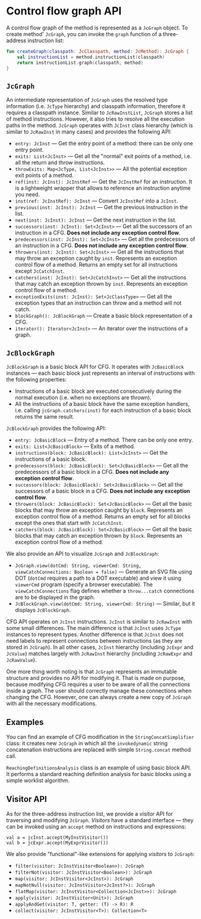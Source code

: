 

# Control flow graph API

A control flow graph of the method is represented as a `JcGraph` object. To create method' `JcGraph`, you can invoke the `graph` function of a three-address instruction list:
```kotlin
fun createGraph(classpath: JcClasspath, method: JcMethod): JcGraph {
    val instructionList = method.instructionList(classpath)
    return instructionList.graph(classpath, method)
}
```

## `JcGraph`

An intermediate representation of `JcGraph` uses the resolved type information (i.e. `JcType`
hierarchy) and classpath information, therefore it requires a classpath instance.
Similar to `JcRawInstList`, `JcGraph` stores a list of method instructions. However, it
also tries to resolve all the execution paths in the method. `JcGraph` operates with
`JcInst` class hierarchy (which is similar to `JcRawInst` in many cases) and provides the following API:
* `entry: JcInst` &mdash; Get the entry point of a method: there can be only one entry point.
* `exits: List<JcInst>` &mdash; Get all the "normal" exit points of a method, i.e. all the return and throw
instructions.
* `throwExits: Map<JcType, List<JcInst>>` &mdash; All the potential exception exit points of a method.
* `ref(inst: JcInst): JcInstRef` &mdash; Get the `JcInstRef` for an instruction. It is a lightweight wrapper that
allows to reference an instruction anytime you need.
* `inst(ref: JcInstRef): JcInst` &mdash; Convert `JcInstRef` into a `JcInst`.
* `previous(inst: JcInst): JcInst` &mdash; Get the previous instruction in the list.
* `next(inst: JcInst): JcInst` &mdash; Get the next instruction in the list.
* `successors(inst: JcInst): Set<JcInst>` &mdash; Get all the successors of an instruction
in a CFG. **Does not include any exception control flow**.
* `predecessors(inst: JcInst): Set<JcInst>` &mdash; Get all the predecessors of an instruction
in a CFG. **Does not include any exception control flow**.
* `throwers(inst: JcInst): Set<JcInst>` &mdash; Get all the instructions that may throw an
exception caught by `inst`. Represents an exception control flow of
a method. Returns an empty set for all instructions except `JcCatchInst`.
* `catchers(inst: JcInst): Set<JcCatchInst>` &mdash; Get all the instructions that may catch an
exception thrown by `inst`. Represents an exception control flow of
a method.
* `exceptionExits(inst: JcInst): Set<JcClassType>` &mdash; Get all the exception types that
an instruction can throw and a method will not catch.
* `blockGraph(): JcBlockGraph` &mdash; Create a basic block representation of a CFG.
* `iterator(): Iterator<JcInst>` &mdash; An iterator over the instructions of a graph.

## `JcBlockGraph`

`JcBlockGraph` is a basic block API for CFG. It operates with `JcBasicBlock` instances — each
basic block just represents an interval of instructions with the following properties:
* Instructions of a basic block are executed consecutively during
the normal execution (i.e. when no exceptions are thrown).
* All the instructions of a basic block have the same exception handlers, i.e. calling
`jcGraph.catchers(inst)` for each instruction of a basic block returns the same result.

`JcBlockGraph` provides the following API:
* `entry: JcBasicBlock` &mdash; Entry of a method. There can be only one entry.
* `exits: List<JcBasicBlock>` &mdash; Exits of a method.
* `instructions(block: JcBasicBlock): List<JcInst>` &mdash; Get the instructions of a basic
block.
* `predecessors(block: JcBasicBlock): Set<JcBasicBlock>` &mdash; Get all the predecessors of a
basic block in a CFG. **Does not include any exception control flow**.
* `successors(block: JcBasicBlock): Set<JcBasicBlock>` &mdash; Get all the successors of a
basic block in a CFG. **Does not include any exception control flow**.
* `throwers(block: JcBasicBlock): Set<JcBasicBlock>` &mdash; Get all the basic blocks that may throw an
exception caught by `block`. Represents an exception control flow of
a method. Returns an empty set for all blocks except the ones that start with `JcCatchInst`.
* `catchers(block: JcBasicBlock): Set<JcBasicBlock>` &mdash; Get all the basic blocks that may catch an
exception thrown by `block`. Represents an exception control flow of a method.

We also provide an API to visualize `JcGraph` and `JcBlockGraph`:
* `JcGraph.view(dotCmd: String, viewerCmd: String, viewCatchConnections: Boolean = false)` &mdash;
Generate an SVG file using DOT (`dotCmd` requires a path to a DOT executable) and view
it using `viewerCmd` program (specify a browser executable). The `viewCatchConnections` flag
defines whether a `throw...catch` connections are to be displayed in the graph.
* `JcBlockGraph.view(dotCmd: String, viewerCmd: String)` &mdash; Similar, but it displays
`JcBlockGraph`.

CFG API operates on `JcInst` instructions. `JcInst` is similar to `JcRawInst` with some
small differences. The main difference is that `JcInst` uses `JcType` instances to represent
types. Another difference is that `JcInst` does not need labels to represent connections
between instructions (as they are stored in `JcGraph`). In all other cases, `JcInst` hierarchy
(including `JcExpr` and `JcValue`) matches largely with `JcRawInst` hierarchy
(including `JcRawExpr` and `JcRawValue`).

One more thing worth noting is that `JcGraph` represents an immutable structure and provides no API for modifying it. That is made on purpose, because modifying CFG
requires a user to be aware of all the connections inside a graph. The user should correctly manage
these connections when changing the CFG. However, one can always create a new copy of
`JcGraph` with all the necessary modifications.

## Examples

You can find an example of CFG modification in the `StringConcatSimplifier` class: it creates new
`JcGraph` in which all the `invokedynamic` string concatenation instructions are
replaced with simple `String.concat` method call.

`ReachingDefinitionsAnalysis` class is an example of using basic block API. It performs
a standard reaching definition analysis for basic blocks using a simple worklist algorithm.

## Visitor API

As for the three-address instruction list, we provide a _visitor_ API for traversing and
modifying `JcGraph`. _Visitors_ have a standard interface — they can be invoked using an
`accept` method on instructions and expressions:
```
val a = jcInst.accept(MyInstVisitor())
val b = jcExpr.accept(MyExprVisitor())
```

We also provide "functional"-like extensions for applying _visitors_ to `JcGraph`:
* `filter(visitor: JcInstVisitor<Boolean>): JcGraph`
* `filterNot(visitor: JcInstVisitor<Boolean>): JcGraph`
* `map(visitor: JcInstVisitor<JcInst>): JcGraph`
* `mapNotNull(visitor: JcInstVisitor<JcInst?>): JcGraph`
* `flatMap(visitor: JcInstVisitor<Collection<JcInst>>): JcGraph`
* `apply(visitor: JcInstVisitor<Unit>): JcGraph`
* `applyAndGet(visitor: T, getter: (T) -> R): R`
* `collect(visitor: JcInstVisitor<T>): Collection<T>`
